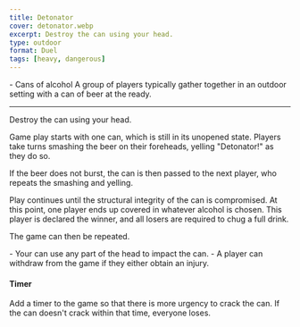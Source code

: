```yaml
---
title: Detonator
cover: detonator.webp
excerpt: Destroy the can using your head.
type: outdoor
format: Duel
tags: [heavy, dangerous]
---
```


<GameHero
  cover="/BeerGoggleGames/images/detonator.webp"
  alt="Detonator"
/>

<GameSection title="Equipment" icon="/BeerGoggleGames/images/liquor.webp">
-   Cans of alcohol
</GameSection>

<GameSection title="Setup" icon="/BeerGoggleGames/images/settings.webp">
A group of players typically gather together in an outdoor setting with a can of beer at the ready.

* * *
</GameSection>

<GameSection title="Aim of the Game" icon="/BeerGoggleGames/images/target.webp">
<p>Destroy the can using your head.</p>
</GameSection>

<GameSection title="How to Play" icon="/BeerGoggleGames/images/question.webp">
Game play starts with one can, which is still in its unopened state. Players take turns smashing the beer on their foreheads, yelling "Detonator!" as they do so.

If the beer does not burst, the can is then passed to the next player, who repeats the smashing and yelling.

Play continues until the structural integrity of the can is compromised. At this point, one player ends up covered in whatever alcohol is chosen. This player is declared the winner, and all losers are required to chug a full drink.

The game can then be repeated.
</GameSection>

<GameSection title="Rules" icon="/BeerGoggleGames/images/rules.webp">
-   Your can use any part of the head to impact the can.
-   A player can withdraw from the game if they either obtain an injury.
</GameSection>

<GameSection title="Special Edition" icon="/BeerGoggleGames/images/special.webp">

<h4>Timer</h4>

<p>Add a timer to the game so that there is more urgency to crack the can. If the can doesn't crack within that time, everyone loses.</p>
</GameSection>

<ShareButtons title="Detonator" />

<FeedbackCard>
</FeedbackCard>
